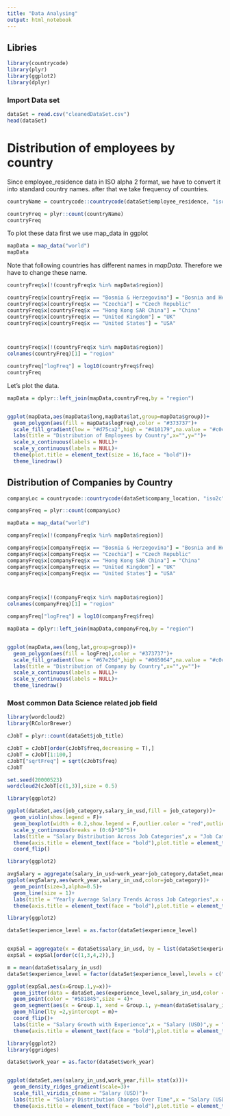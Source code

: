 ```yaml
---
title: "Data Analysing"
output: html_notebook
---
```


## Libries
```r
library(countrycode)
library(plyr)
library(ggplot2)
library(dplyr)

```

### Import Data set
```r
dataSet = read.csv("cleanedDataSet.csv")
head(dataSet)
```


# Distribution of employees by country

Since employee_residence data in ISO alpha 2 format, we have to convert it into standard country names.
after that we take frequency of countries.
```r
countryName = countrycode::countrycode(dataSet$employee_residence, "iso2c", "country.name")

countryFreq = plyr::count(countryName)
countryFreq
```

To plot these data first we use map_data in ggplot
```r
mapData = map_data("world")
mapData
```
Note that following countries has different names in *mapData*. Therefore we have to change these name.

```r
countryFreq$x[!(countryFreq$x %in% mapData$region)]
```
```r
countryFreq$x[countryFreq$x == "Bosnia & Herzegovina"] = "Bosnia and Herzegovina"
countryFreq$x[countryFreq$x == "Czechia"] = "Czech Republic"
countryFreq$x[countryFreq$x == "Hong Kong SAR China"] = "China"
countryFreq$x[countryFreq$x == "United Kingdom"] = "UK"
countryFreq$x[countryFreq$x == "United States"] = "USA"



countryFreq$x[!(countryFreq$x %in% mapData$region)]
colnames(countryFreq)[1] = "region"

countryFreq["logFreq"] = log10(countryFreq$freq)
countryFreq
```
Let's plot the data.

```r

mapData = dplyr::left_join(mapData,countryFreq,by = "region")


ggplot(mapData,aes(mapData$long,mapData$lat,group=mapData$group))+
  geom_polygon(aes(fill = mapData$logFreq),color = "#373737")+
  scale_fill_gradient(low = "#d75ca2",high = "#410179",na.value = "#c0c0c2",breaks =c(0,1,2,3),labels = c("0","10","100","1000"),name = "")+
  labs(title = "Distribution of Employees by Country",x="",y="")+
  scale_x_continuous(labels = NULL)+
  scale_y_continuous(labels = NULL)+
  theme(plot.title = element_text(size = 16,face = "bold"))+
  theme_linedraw()

```

## Distribution of Companies by Country


```r
companyLoc = countrycode::countrycode(dataSet$company_location, "iso2c", "country.name")

companyFreq = plyr::count(companyLoc)

mapData = map_data("world")

companyFreq$x[!(companyFreq$x %in% mapData$region)]

companyFreq$x[companyFreq$x == "Bosnia & Herzegovina"] = "Bosnia and Herzegovina"
companyFreq$x[companyFreq$x == "Czechia"] = "Czech Republic"
companyFreq$x[companyFreq$x == "Hong Kong SAR China"] = "China"
companyFreq$x[companyFreq$x == "United Kingdom"] = "UK"
companyFreq$x[companyFreq$x == "United States"] = "USA"



companyFreq$x[!(companyFreq$x %in% mapData$region)]
colnames(companyFreq)[1] = "region"

companyFreq["logFreq"] = log10(companyFreq$freq)

mapData = dplyr::left_join(mapData,companyFreq,by = "region")


ggplot(mapData,aes(long,lat,group=group))+
  geom_polygon(aes(fill = logFreq),color = "#373737")+
  scale_fill_gradient(low = "#67e26d",high = "#065064",na.value = "#c0c0c2",breaks =c(0,1,2,3),labels = c("0","10","100","1000"),name = "")+
  labs(title = "Distribution of Company by Country",x="",y="")+
  scale_x_continuous(labels = NULL)+
  scale_y_continuous(labels = NULL)+
  theme_linedraw()

```

### Most common Data Science related job field

```r
library(wordcloud2)
library(RColorBrewer)

cJobT = plyr::count(dataSet$job_title)

cJobT = cJobT[order(cJobT$freq,decreasing = T),]
cJobT = cJobT[1:100,]
cJobT["sqrtFreq"] = sqrt(cJobT$freq)
cJobT

set.seed(20000523)
wordcloud2(cJobT[c(1,3)],size = 0.5)

```
```r
library(ggplot2)

ggplot(dataSet,aes(job_category,salary_in_usd,fill = job_category))+
  geom_violin(show.legend = F)+
  geom_boxplot(width = 0.2,show.legend = F,outlier.color = "red",outlier.alpha = 0.3)+
  scale_y_continuous(breaks = (0:6)*10^5)+
  labs(title = "Salary Distribution Across Job Categories",x = "Job Category",y = "Salary (USD)")+
  theme(axis.title = element_text(face = "bold"),plot.title = element_text(face = "bold",size = 16))+
  coord_flip()
```
```r
library(ggplot2)

avgSalary = aggregate(salary_in_usd~work_year+job_category,dataSet,mean)
ggplot(avgSalary,aes(work_year,salary_in_usd,color=job_category))+
  geom_point(size=3,alpha=0.5)+
  geom_line(size = 1)+
  labs(title = "Yearly Average Salary Trends Across Job Categories",x = "Year",y = "Avg Salary(USD)")+
  theme(axis.title = element_text(face = "bold"),plot.title = element_text(face = "bold",size = 16),legend.title = element_blank())
```


```r

library(ggplot2)

dataSet$experience_level = as.factor(dataSet$experience_level)


expSal = aggregate(x = dataSet$salary_in_usd, by = list(dataSet$experience_level), FUN = mean)
expSal = expSal[order(c(1,3,4,2)),]

m = mean(dataSet$salary_in_usd)
dataSet$experience_level = factor(dataSet$experience_level,levels = c("EN","MI","SE","EX"))

ggplot(expSal,aes(x=Group.1,y=x))+
  geom_jitter(data = dataSet,aes(experience_level,salary_in_usd,color = experience_level),alpha = 0.5,show.legend = F)+
  geom_point(color = "#581845",size = 4)+
  geom_segment(aes(x = Group.1, xend = Group.1, y=mean(dataSet$salary_in_usd),yend = x),inherit.aes = F,size = 2,color = "#581845")+
  geom_hline(lty =2,yintercept = m)+
  coord_flip()+
  labs(title = "Salary Growth with Experience",x = "Salary (USD)",y = "Experience Level")+
  theme(axis.title = element_text(face = "bold"),plot.title = element_text(face = "bold",size = 16))


```

```r
library(ggplot2)
library(ggridges)

dataSet$work_year = as.factor(dataSet$work_year)


ggplot(dataSet,aes(salary_in_usd,work_year,fill= stat(x)))+
  geom_density_ridges_gradient(scale=3)+
  scale_fill_viridis_c(name = "Salary (USD)")+
  labs(title = "Salary Distribution Changes Over Time",x = "Salary (USD)",y = "Year")+
  theme(axis.title = element_text(face = "bold"),plot.title = element_text(face = "bold",size = 16))
  
```

